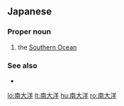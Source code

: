 ==Japanese==
{{ja-kanjitab|なん|たい|yomi=o|よう}}

===Proper noun===
{{ja-pos|proper|なんたいよう|hhira=なんたいやう}}

# the [[Southern Ocean]]

===See also===
* {{list:oceans/ja}}

{{topics|ja|Oceans|sort=なんたいよう}}

[[lo:南大洋]]
[[lt:南大洋]]
[[hu:南大洋]]
[[ro:南大洋]]